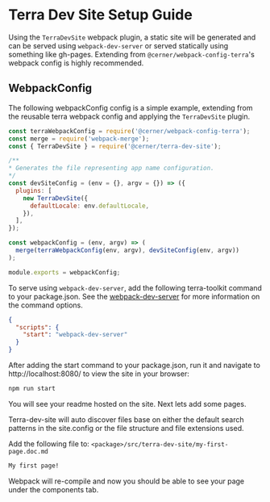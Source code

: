 
<Badge />

# Terra Dev Site Setup Guide

Using the `TerraDevSite` webpack plugin, a static site will be generated and can be served using `webpack-dev-server` or served statically using something like gh-pages. Extending from `@cerner/webpack-config-terra`'s webpack config is highly recommended.

## WebpackConfig

The following webpackConfig config is a simple example, extending from the reusable terra webpack config and applying the `TerraDevSite` plugin.

```javascript
const terraWebpackConfig = require('@cerner/webpack-config-terra');
const merge = require('webpack-merge');
const { TerraDevSite } = require('@cerner/terra-dev-site');

/**
* Generates the file representing app name configuration.
*/
const devSiteConfig = (env = {}, argv = {}) => ({
  plugins: [
    new TerraDevSite({
      defaultLocale: env.defaultLocale,
    }),
  ],
});

const webpackConfig = (env, argv) => (
  merge(terraWebpackConfig(env, argv), devSiteConfig(env, argv))
);

module.exports = webpackConfig;
```


To serve using `webpack-dev-server`, add the following terra-toolkit command to your package.json. See the [webpack-dev-server](https://webpack.js.org/configuration/dev-server/#root) for more information on the command options.

```json
{
  "scripts": {
    "start": "webpack-dev-server"
  }
}
```

After adding the start command to your package.json, run it and navigate to http://localhost:8080/ to view the site in your browser:

```bash
npm run start
```

You will see your readme hosted on the site. Next lets add some pages.

Terra-dev-site will auto discover files base on either the default search patterns in the site.config or the file structure and file extensions used.

Add the following file to: `<package>/src/terra-dev-site/my-first-page.doc.md`

```md
My first page!
```

Webpack will re-compile and now you should be able to see your page under the components tab.